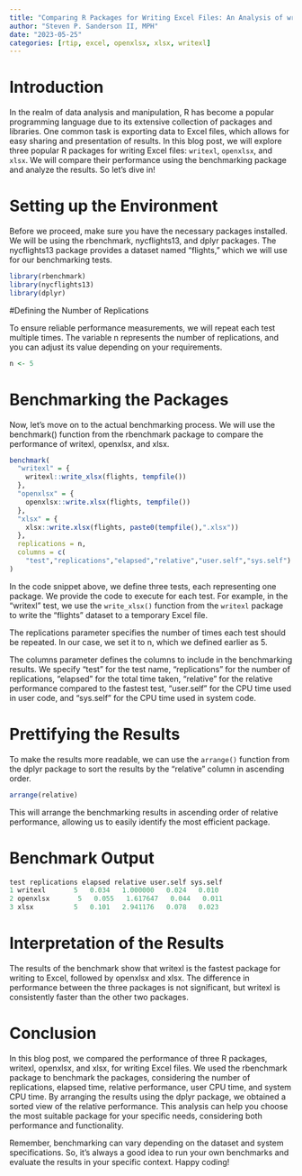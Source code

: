 ```yaml
---
title: "Comparing R Packages for Writing Excel Files: An Analysis of writexl, openxlsx, and xlsx in R"
author: "Steven P. Sanderson II, MPH"
date: "2023-05-25"
categories: [rtip, excel, openxlsx, xlsx, writexl]
---
```


# Introduction

In the realm of data analysis and manipulation, R has become a popular programming language due to its extensive collection of packages and libraries. One common task is exporting data to Excel files, which allows for easy sharing and presentation of results. In this blog post, we will explore three popular R packages for writing Excel files: `writexl`, `openxlsx`, and `xlsx`. We will compare their performance using the benchmarking package and analyze the results. So let's dive in!

# Setting up the Environment

Before we proceed, make sure you have the necessary packages installed. We will be using the rbenchmark, nycflights13, and dplyr packages. The nycflights13 package provides a dataset named "flights," which we will use for our benchmarking tests.

```r
library(rbenchmark)
library(nycflights13)
library(dplyr)
```

#Defining the Number of Replications

To ensure reliable performance measurements, we will repeat each test multiple times. The variable n represents the number of replications, and you can adjust its value depending on your requirements.

```r
n <- 5
```

# Benchmarking the Packages

Now, let's move on to the actual benchmarking process. We will use the benchmark() function from the rbenchmark package to compare the performance of writexl, openxlsx, and xlsx.

```r
benchmark(
  "writexl" = {
    writexl::write_xlsx(flights, tempfile())
  },
  "openxlsx" = {
    openxlsx::write.xlsx(flights, tempfile())
  },
  "xlsx" = {
    xlsx::write.xlsx(flights, paste0(tempfile(),".xlsx"))
  },
  replications = n,
  columns = c(
    "test","replications","elapsed","relative","user.self","sys.self")
)
```

In the code snippet above, we define three tests, each representing one package. We provide the code to execute for each test. For example, in the "writexl" test, we use the `write_xlsx()` function from the `writexl` package to write the "flights" dataset to a temporary Excel file.

The replications parameter specifies the number of times each test should be repeated. In our case, we set it to n, which we defined earlier as 5.

The columns parameter defines the columns to include in the benchmarking results. We specify "test" for the test name, "replications" for the number of replications, "elapsed" for the total time taken, "relative" for the relative performance compared to the fastest test, "user.self" for the CPU time used in user code, and "sys.self" for the CPU time used in system code.

# Prettifying the Results

To make the results more readable, we can use the `arrange()` function from the dplyr package to sort the results by the "relative" column in ascending order.

```r
arrange(relative)
```

This will arrange the benchmarking results in ascending order of relative performance, allowing us to easily identify the most efficient package.

# Benchmark Output

```r
test replications elapsed relative user.self sys.self
1 writexl       5   0.034   1.000000   0.024   0.010
2 openxlsx       5   0.055   1.617647   0.044   0.011
3 xlsx          5   0.101   2.941176   0.078   0.023
```

# Interpretation of the Results

The results of the benchmark show that writexl is the fastest package for writing to Excel, followed by openxlsx and xlsx. The difference in performance between the three packages is not significant, but writexl is consistently faster than the other two packages.

# Conclusion

In this blog post, we compared the performance of three R packages, writexl, openxlsx, and xlsx, for writing Excel files. We used the rbenchmark package to benchmark the packages, considering the number of replications, elapsed time, relative performance, user CPU time, and system CPU time. By arranging the results using the dplyr package, we obtained a sorted view of the relative performance. This analysis can help you choose the most suitable package for your specific needs, considering both performance and functionality.

Remember, benchmarking can vary depending on the dataset and system specifications. So, it's always a good idea to run your own benchmarks and evaluate the results in your specific context. Happy coding!